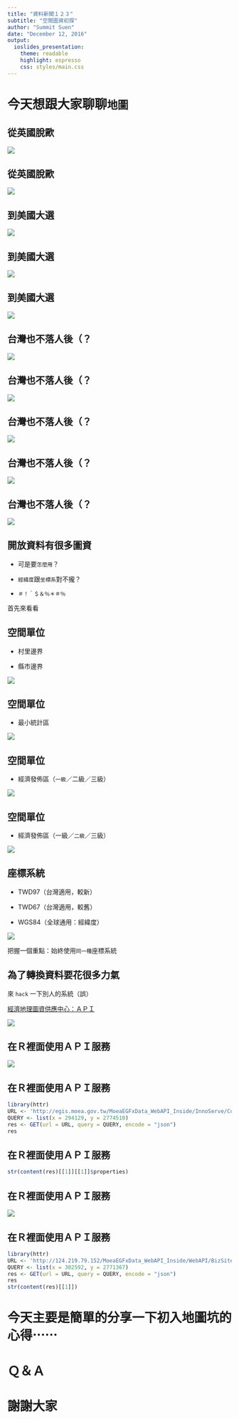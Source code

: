 ```yaml
---
title: "資料新聞１２３"
subtitle: "空間圖資初探"
author: "Summit Suen"
date: "December 12, 2016"
output: 
  ioslides_presentation:
    theme: readable
    highlight: espresso
    css: styles/main.css
---
```


# 今天想跟大家聊聊`地圖`

## 從英國脫歐 {.fullpage}

![](images/brexit_map_1.png)

## 從英國脫歐 {.fullpage}

![](images/brexit_map_2.png)

## 到美國大選 {.fullpage}

![](images/vote2016_map_1.png)

## 到美國大選 {.fullpage}

![](images/vote2016_map_2.png)

## 到美國大選 {.fullpage}

![](images/vote2016_map_3.png)

## 台灣也不落人後（？ {.fullpage}

![](images/egis_fanpage_post_1.png)

## 台灣也不落人後（？ {.fullpage}

![](images/egis_fanpage_post_2.png)

## 台灣也不落人後（？ {.fullpage}

![](images/egis_carto_post_1.png)

## 台灣也不落人後（？ {.fullpage}

![](images/egis_carto_post_2.png)

## 台灣也不落人後（？ {.fullpage}

![](images/egis_carto_post_3.png)

## 開放資料有很多圖資

- 可是要`怎麼用`？

- `經緯度`跟`坐標系`對不攏？

- `＃！＾＄＆％＊＃％`

首先來看看

## 空間單位 {.fullpage}

- 村里邊界

- 縣市邊界

![](images/dist_villiage.png)

## 空間單位 {.fullpage}

- 最小統計區

![](images/dist_stat.png)

## 空間單位 {.fullpage}

- 經濟發佈區（`一級`／二級／三級）

![](images/dist_level_one.png)

## 空間單位 {.fullpage}

- 經濟發佈區（一級／`二級`／三級）

![](images/dist_level_two.png)

## 座標系統

- TWD97（台灣適用，較新）

- TWD67（台灣適用，較舊）

- WGS84（全球通用：經緯度）

![](images/coord.png)

把握一個重點：始終使用`同一種`座標系統

## 為了轉換資料要花很多力氣 {.fullpage}

來 `hack` 一下別人的系統（誤）

[經濟地理圖資供應中心：ＡＰＩ](http://egis.moea.gov.tw/MoeaEGPortal/index#MapApply)

![](images/egis_web_api.png)

## 在Ｒ裡面使用ＡＰＩ服務 {.fullpage}

![](images/egis_web_official.png)

## 在Ｒ裡面使用ＡＰＩ服務

```r
library(httr)
URL <- 'http://egis.moea.gov.tw/MoeaEGFxData_WebAPI_Inside/InnoServe/CodeSearchEcon/GetCount?'
QUERY <- list(x = 294129, y = 2774510)
res <- GET(url = URL, query = QUERY, encode = "json")
res
```

## 在Ｒ裡面使用ＡＰＩ服務

```r
str(content(res)[[1]][[1]]$properties)
```

## 在Ｒ裡面使用ＡＰＩ服務 {.fullpage}

![](images/egis_web_staging.png)

## 在Ｒ裡面使用ＡＰＩ服務

```r
library(httr)
URL <- 'http://124.219.79.152/MoeaEGFxData_WebAPI_Inside/WebAPI/BizSite/Query?'
QUERY <- list(x = 302592, y = 2771367)
res <- GET(url = URL, query = QUERY, encode = "json")
res
str(content(res)[[1]])
```

# 今天主要是簡單的分享一下初入地圖坑的心得⋯⋯

# Ｑ＆Ａ

# 謝謝大家